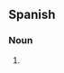 {{also|BPD}}
==Spanish==

===Noun===
{{es-noun|m-p}}

# {{lb|es|abbreviation}} {{initialism of|es|[[barriles]] [[por]] [[día]]|nodot=1}} {{gloss|barrels per day}}